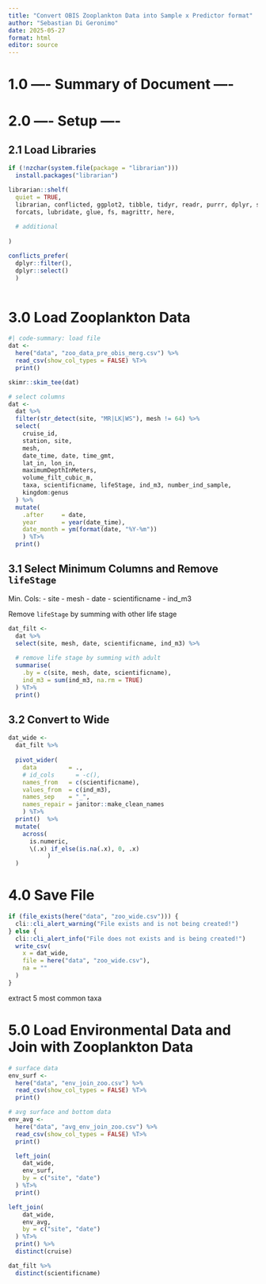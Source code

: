 ```yaml
---
title: "Convert OBIS Zooplankton Data into Sample x Predictor format"
author: "Sebastian Di Geronimo"
date: 2025-05-27
format: html
editor: source
---
```


# 1.0 ---- Summary of Document ----



# 2.0 ---- Setup ----


## 2.1 Load Libraries

```r
if (!nzchar(system.file(package = "librarian"))) 
  install.packages("librarian")

librarian::shelf(
  quiet = TRUE,
  librarian, conflicted, ggplot2, tibble, tidyr, readr, purrr, dplyr, stringr,
  forcats, lubridate, glue, fs, magrittr, here,
  
  # additional
  
)

conflicts_prefer(
  dplyr::filter(), 
  dplyr::select()
  )
  

```


# 3.0 Load Zooplankton Data


```r
#| code-summary: load file
dat <- 
  here("data", "zoo_data_pre_obis_merg.csv") %>%
  read_csv(show_col_types = FALSE) %T>% 
  print()

skimr::skim_tee(dat)

# select columns
dat <- 
  dat %>%
  filter(str_detect(site, "MR|LK|WS"), mesh != 64) %>%
  select(
    cruise_id,
    station, site, 
    mesh,
    date_time, date, time_gmt,
    lat_in, lon_in,
    maximumDepthInMeters,
    volume_filt_cubic_m,
    taxa, scientificname, lifeStage, ind_m3, number_ind_sample,
    kingdom:genus
  ) %>%
  mutate(
    .after     = date,
    year       = year(date_time), 
    date_month = ym(format(date, "%Y-%m"))
    ) %T>% 
  print()
```

## 3.1 Select Minimum Columns and Remove `lifeStage`

Min. Cols:
- site
- mesh
- date
- scientificname
- ind_m3

Remove `lifeStage` by summing with other life stage

```r
dat_filt <- 
  dat %>%
  select(site, mesh, date, scientificname, ind_m3) %>%
  
  # remove life stage by summing with adult
  summarise(
    .by = c(site, mesh, date, scientificname),
    ind_m3 = sum(ind_m3, na.rm = TRUE)
  ) %T>% 
  print()
```


## 3.2 Convert to Wide


```r
dat_wide <- 
  dat_filt %>%
    
  pivot_wider(
    data         = .,
    # id_cols      = -c(), 
    names_from   = c(scientificname), 
    values_from  = c(ind_m3), 
    names_sep    = "_",
    names_repair = janitor::make_clean_names
    ) %T>% 
  print()  %>%
  mutate(
    across(
      is.numeric,
      \(.x) if_else(is.na(.x), 0, .x)
           )
  ) 
```

# 4.0 Save File

```r
if (file_exists(here("data", "zoo_wide.csv"))) {
  cli::cli_alert_warning("File exists and is not being created!")
} else {
  cli::cli_alert_info("File does not exists and is being created!")
  write_csv(
    x = dat_wide,
    file = here("data", "zoo_wide.csv"),
    na = ""
  )
}
```



extract 5 most common taxa


# 5.0 Load Environmental Data and Join with Zooplankton Data
```r
# surface data
env_surf <- 
  here("data", "env_join_zoo.csv") %>%
  read_csv(show_col_types = FALSE) %T>% 
  print()

# avg surface and bottom data
env_avg <- 
  here("data", "avg_env_join_zoo.csv") %>%
  read_csv(show_col_types = FALSE) %T>% 
  print()
```

```r
  left_join(
    dat_wide,
    env_surf,
    by = c("site", "date")
  ) %T>% 
  print()

left_join(
    dat_wide,
    env_avg,
    by = c("site", "date")
  ) %T>% 
  print() %>%
  distinct(cruise)


```

```r
dat_filt %>%
  distinct(scientificname)
```

